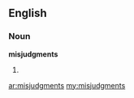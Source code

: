 ==English==
===Noun===
'''misjudgments'''

#{{plural of|[[misjudgment]]}}

[[ar:misjudgments]]
[[my:misjudgments]]